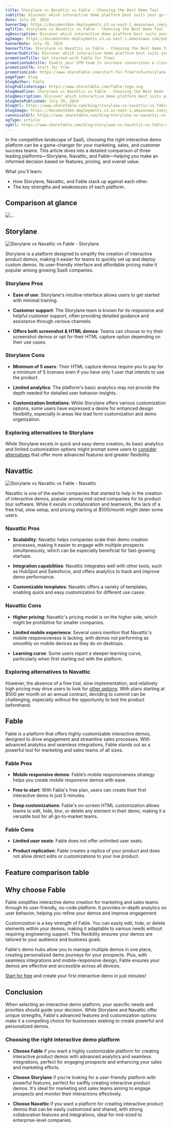 ```yaml
---
title: Storylane vs Navattic vs Fable - Choosing the Best Demo Tool
subtitle: Discover which interactive demo platform best suits your go-to-market needs by comparing Storylane, Navattic, and Fable.
date: July 29, 2024
bannerImg: https://documentden-deployments.s3.us-east-1.amazonaws.com/public/716e19de-85c2-42c3-93d9-1b3db77c7e32
ogTitle: Storylane vs Navattic vs Fable - Choosing the Best Demo Tool
ogDescription: Discover which interactive demo platform best suits your go-to-market needs by comparing Storylane, Navattic, and Fable.
ogImage: https://documentden-deployments.s3.us-east-1.amazonaws.com/public/716e19de-85c2-42c3-93d9-1b3db77c7e32
bannerDate: July 29, 2024
bannerTitle: Storylane vs Navattic vs Fable - Choosing the Best Demo Tool
bannerSubtitle: Discover which interactive demo platform best suits your go-to-market needs by comparing Storylane, Navattic, and Fable.
promotionTitle: Get started with Fable for free!
promotionSubtitle: Enable your GTM team to increase conversions & close more deals today.
promotionCTA: Start for free
promotionLink: https://www.sharefable.com/start-for-free?ref=storylane-vs-navattic-vs-fable-choosing-the-best-demo-tool
pageType: blog
blogAuthor: Fable
blogPublisherLogo: https://www.sharefable.com/fable-logo.svg
blogHeadline: Storylane vs Navattic vs Fable - Choosing the Best Demo Tool
blogDescription: Discover which interactive demo platform best suits your go-to-market needs by comparing Storylane, Navattic, and Fable.
blogDatePublished: July 29, 2024
blogUrl: https://www.sharefable.com/blog/storylane-vs-navattic-vs-fable-choosing-the-best-demo-tool
blogImage: https://documentden-deployments.s3.us-east-1.amazonaws.com/public/716e19de-85c2-42c3-93d9-1b3db77c7e32
canonicalUrl: https://www.sharefable.com/blog/storylane-vs-navattic-vs-fable-choosing-the-best-demo-tool
ogType: article
ogUrl: https://www.sharefable.com/blog/storylane-vs-navattic-vs-fable-choosing-the-best-demo-tool
---
```


In the competitive landscape of SaaS, choosing the right interactive demo platform can be a game-changer for your marketing, sales, and customer success teams. This article dives into a detailed comparison of three leading platforms—Storylane, Navattic, and Fable—helping you make an informed decision based on features, pricing, and overall value.

What you'll learn:

- How Storylane, Navattic, and Fable stack up against each other.
- The key strengths and weaknesses of each platform.

## Comparison at glance

<img alt="..." src="https://documentden-deployments.s3.us-east-1.amazonaws.com/public/3cf81048-4f50-46aa-98b9-b290e7df7a29"></img>


## Storylane

<img alt="Storylane vs Navattic vs Fable - Storylane" src="https://documentden-deployments.s3.us-east-1.amazonaws.com/public/9b109d1f-c593-4b69-add6-f9baacabd2c5"></img>

Storylane is a platform designed to simplify the creation of interactive product demos, making it easier for teams to quickly set up and deploy custom demos. Its user-friendly interface and affordable pricing make it popular among growing SaaS companies.

### Storylane Pros
- **Ease of use**: Storylane's intuitive interface allows users to get started with minimal training.

- **Customer support**: The Storylane team is known for its responsive and helpful customer support, often providing detailed guidance and assistance through various channels.

- **Offers both screenshot & HTML demos**: Teams can choose to try their screenshot demos or opt for their HTML capture option depending on their use cases.

### Storylane Cons

- **Minimum of 5 users**: Their HTML capture demos require you to pay for a minimum of 5 licenses even if you have only 1 user that intends to use the product.

- **Limited analytics**: The platform's basic analytics may not provide the depth needed for detailed user behavior insights.

- **Customization limitations**: While Storylane offers various customization options, some users have expressed a desire for enhanced design flexibility, especially in areas like lead form customization and demo organization.

### Exploring alternatives to Storylane

While Storylane excels in quick and easy demo creation, its basic analytics and limited customization options might prompt some users to [consider alternatives](https://www.sharefable.com/blog/storylane-alternatives-and-competitors-in-2024?ref=storylane-vs-navattic-vs-fable-choosing-the-best-demo-tool) that offer more advanced features and greater flexibility.

## Navattic

<img alt="Storylane vs Navattic vs Fable - Navattic" src="https://documentden-deployments.s3.us-east-1.amazonaws.com/public/bbc8da7a-b52d-4f4d-b9b0-c432c8c70bcd"></img>

Navattic is one of the earlier companies that started to help in the creation of interactive demos, popular among mid-sized companies for its product tour software. While it excels in collaboration and teamwork, the lack of a free trial, slow setup, and pricing starting at $500/month might deter some users. 

### Navattic Pros

- **Scalability**: Navattic helps companies scale their demo creation processes, making it easier to engage with multiple prospects simultaneously, which can be especially beneficial for fast-growing startups.

- **Integration capabilities**: Navattic integrates well with other tools, such as HubSpot and Salesforce, and offers analytics to track and improve demo performance.

- **Customizable templates**: Navattic offers a variety of templates, enabling quick and easy customization for different use cases.

### Navattic Cons

- **Higher pricing**: Navattic's pricing model is on the higher side, which might be prohibitive for smaller companies.

- **Limited mobile experience**: Several users mention that Navattic's mobile responsiveness is lacking, with demos not performing as smoothly on mobile devices as they do on desktops.

- **Learning curve**: Some users report a steeper learning curve, particularly when first starting out with the platform.

### Exploring alternatives to Navattic

However, the absence of a free trial, slow implementation, and relatively high pricing may drive users to look for [other options](https://www.sharefable.com/blog/navattic-alternatives-and-competitors-in-2024?ref=storylane-vs-navattic-vs-fable-choosing-the-best-demo-tool). With plans starting at $500 per month on an annual contract, deciding to commit can be challenging, especially without the opportunity to test the product beforehand.

## Fable

<FableEmbed src="https://app.sharefable.com/embed/demo/home-page-demo-desktop-v5yq1iykpaila806" />

Fable is a platform that offers highly customizable interactive demos, designed to drive engagement and streamline sales processes. With advanced analytics and seamless integrations, Fable stands out as a powerful tool for marketing and sales teams of all sizes.

### Fable Pros

- **Mobile responsive demos**: Fable’s mobile responsiveness strategy helps you create mobile responsive demos with ease. 

- **Free to start**: With Fable's free plan, users can create their first interactive demo in just 5 minutes.

- **Deep customizations**: Fable's on-screen HTML customization allows teams to edit, hide, blur, or delete any element in their demo, making it a versatile tool for all go-to-market teams.

### Fable Cons

- **Limited user seats**: Fable does not offer unlimited user seats.

- **Product replication**: Fable creates a replica of your product and does not allow direct edits or customizations to your live product.

## Feature comparison table

## Why choose Fable

Fable simplifies interactive demo creation for marketing and sales teams through its user-friendly, no-code platform. It provides in-depth analytics on user behavior, helping you refine your demos and improve engagement.

Customization is a key strength of Fable. You can easily edit, hide, or delete elements within your demos, making it adaptable to various needs without requiring engineering support. This flexibility ensures your demos are tailored to your audience and business goals.

Fable's demo hubs allow you to manage multiple demos in one place, creating personalized demo journeys for your prospects. Plus, with seamless integrations and mobile-responsive design, Fable ensures your demos are effective and accessible across all devices.

[Start for free](https://www.sharefable.com/start-for-free?ref=storylane-vs-navattic-vs-fable-choosing-the-best-demo-tool) and create your first interactive demo in just minutes!

## Conclusion

When selecting an interactive demo platform, your specific needs and priorities should guide your decision. While Storylane and Navattic offer unique strengths, Fable's advanced features and customization options make it a compelling choice for businesses seeking to create powerful and personalized demos.

### Choosing the right interactive demo platform

- **Choose Fable** if you want a highly customizable platform for creating interactive product demos with advanced analytics and seamless integrations, perfect for engaging prospects and enhancing your sales and marketing efforts.

- **Choose Storylane** if you're looking for a user-friendly platform with powerful features, perfect for swiftly creating interactive product demos. It's ideal for marketing and sales teams aiming to engage prospects and monitor their interactions effectively.

- **Choose Navattic** if you want a platform for creating interactive product demos that can be easily customized and shared, with strong collaboration features and integrations, ideal for mid-sized to enterprise-level companies.

